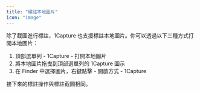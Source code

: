 ```yaml
---
title: "標註本地圖片"
icon: "image"
---
```

  
除了截圖進行標註，1Capture 也支援標註本地圖片。你可以透過以下三種方式打開本地圖片：
  
1. 頂部選單列 - 1Capture - 打開本地圖片  
2. 將本地圖片拖曳到頂部選單列的 1Capture 圖示  
3. 在 Finder 中選擇圖片，右鍵點擊 - 開啟方式 - 1Capture
  
接下來的標註操作與標註截圖相同。